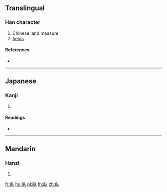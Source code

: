 {{character info/new}}
{{also|畝}}
==Translingual==

===Han character===
{{Han char|rn=102|rad=田|as=04|sn=9|four=|canj=YWO}}

# Chinese land measure
# [[fields]]

====References====
* {{Han ref|kx=0760.341|dkj=49331|hdz=42534.090|uh=7552|ud=30034}}

----

==Japanese==

===Kanji===
{{ja-kanji|grade=|rs=田04}}

# {{defn|lang=ja|sort=田04}}

====Readings====
* {{ja-readings|on=[[ほ]] (ho), [[ぼう]] (bō), [[も]] (mo)|kun=[[せ]] (se), [[うね]] (une)|nanori=}}

----

==Mandarin==

===Hanzi===
{{cmn-hanzi|pin=[[mǔ]] ([[mu3]])|wg=mu<sup>3</sup>}}

# {{defn|lang=cmn|sort=田04}}

[[fr:畒]]
[[hu:畒]]
[[pl:畒]]
[[th:畒]]
[[zh:畒]]